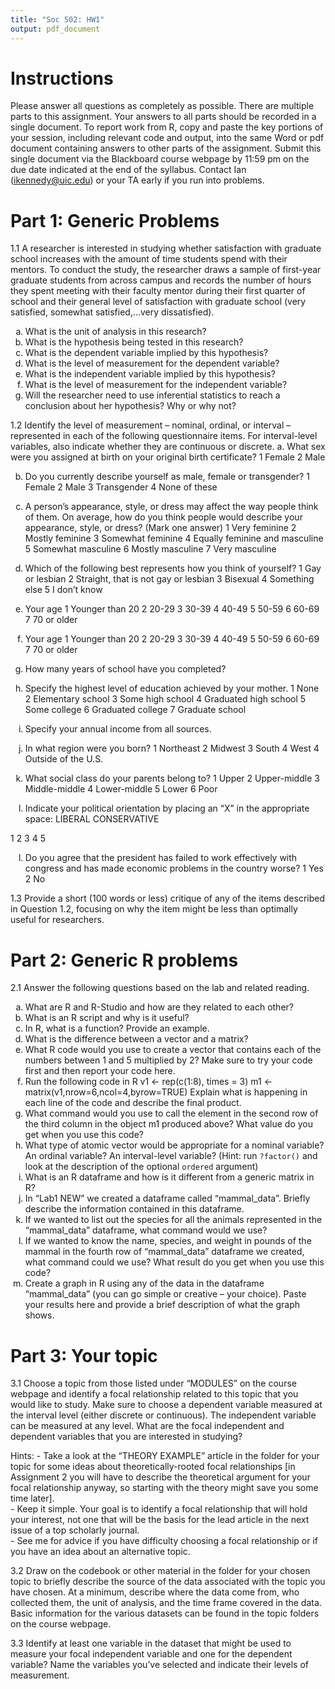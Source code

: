 ```yaml
---
title: "Soc 502: HW1"
output: pdf_document
---
```


# Instructions
Please answer all questions as completely as possible. There are multiple parts to this assignment. Your answers to all parts should be recorded in a single document. To report work from R, copy and paste the key portions of your session, including relevant code and output, into the same Word or pdf document containing answers to other parts of the assignment. Submit this single document via the Blackboard course webpage by 11:59 pm on the due date indicated at the end of the syllabus. Contact Ian ([ikennedy@uic.edu](ikennedy@uic.edu)) or your TA early if you run into problems. 

# Part 1: Generic Problems

1.1 A researcher is interested in studying whether satisfaction with graduate school increases with the amount of time students
spend with their mentors. To conduct the study, the researcher draws a sample of first-year graduate students from across
campus and records the number of hours they spent meeting with their faculty mentor during their first quarter of school
and their general level of satisfaction with graduate school (very satisfied, somewhat satisfied,...very dissatisfied).

a. What is the unit of analysis in this research?
b. What is the hypothesis being tested in this research?
c. What is the dependent variable implied by this hypothesis?
d. What is the level of measurement for the dependent variable?
e. What is the independent variable implied by this hypothesis?
f. What is the level of measurement for the independent variable?
g. Will the researcher need to use inferential statistics to reach a conclusion about her hypothesis? Why or why not?

1.2 Identify the level of measurement – nominal, ordinal, or interval – represented in each of the following questionnaire items.
For interval-level variables, also indicate whether they are continuous or discrete.
a. What sex were you assigned at birth on your original
birth certificate?
1 Female
2 Male

b. Do you currently describe yourself as male, female
or transgender?
1 Female
2 Male
3 Transgender
4 None of these

c. A person’s appearance, style, or dress may affect the
way people think of them. On average, how do you
think people would describe your appearance, style,
or dress? (Mark one answer)
1 Very feminine
2 Mostly feminine
3 Somewhat feminine
4 Equally feminine and masculine
5 Somewhat masculine
6 Mostly masculine
7 Very masculine

d. Which of the following best represents how you
think of yourself?
1 Gay or lesbian
2 Straight, that is not gay or lesbian
3 Bisexual
4 Something else
5 I don’t know

e. Your age
1 Younger than 20
2 20-29
3 30-39
4 40-49
5 50-59
6 60-69
7 70 or older

e. Your age
1 Younger than 20
2 20-29
3 30-39
4 40-49
5 50-59
6 60-69
7 70 or older
f. How many years of school have you completed?

g. Specify the highest level of education achieved by
your mother.
1 None
2 Elementary school
3 Some high school
4 Graduated high school
5 Some college
6 Graduated college
7 Graduate school
h. Specify your annual income from all sources.

i. In what region were you born?
1 Northeast
2 Midwest
3 South
4 West
4 Outside of the U.S.

j. What social class do your parents belong to?
1 Upper 
2 Upper-middle
3 Middle-middle 
4 Lower-middle
5 Lower 
6 Poor

k. Indicate your political orientation by placing an “X” in the appropriate space:
LIBERAL CONSERVATIVE

1 2 3 4 5

l. Do you agree that the president has failed to work effectively with congress and has made economic problems in the
country worse?
1 Yes
2 No

1.3 Provide a short (100 words or less) critique of any of the items described in Question 1.2, focusing on why the item might be
less than optimally useful for researchers.

# Part 2: Generic R problems
2.1 Answer the following questions based on the lab and related reading.  

a. What are R and R-Studio and how are they related to each other?
b. What is an R script and why is it useful?
c. In R, what is a function? Provide an example.
d. What is the difference between a vector and a matrix?
e. What R code would you use to create a vector that contains each of the numbers between 1 and 5 multiplied by 2? Make
sure to try your code first and then report your code here.
f. Run the following code in R
v1 <- rep(c(1:8), times = 3)
m1 <- matrix(v1,nrow=6,ncol=4,byrow=TRUE)
Explain what is happening in each line of the code and describe the final product.
g. What command would you use to call the element in the second row of the third column in the object m1 produced above?
What value do you get when you use this code?
h. What type of atomic vector would be appropriate for a nominal variable? An ordinal variable? An interval-level variable?
(Hint: run `?factor()` and look at the description of the optional `ordered` argument)
i. What is an R dataframe and how is it different from a generic matrix in R?
j. In “Lab1 NEW” we created a dataframe called “mammal_data”. Briefly describe the information contained in this
dataframe.
k. If we wanted to list out the species for all the animals represented in the “mammal_data” dataframe, what command
would we use?
l. If we wanted to know the name, species, and weight in pounds of the mammal in the fourth row of “mammal_data”
dataframe we created, what command could we use? What result do you get when you use this code?
m. Create a graph in R using any of the data in the dataframe “mammal_data” (you can go simple or creative – your choice).
Paste your results here and provide a brief description of what the graph shows.

# Part 3: Your topic  
3.1 Choose a topic from those listed under “MODULES” on the course webpage and identify a focal relationship related to this topic that
you would like to study. Make sure to choose a dependent variable measured at the interval level (either discrete or continuous).
The independent variable can be measured at any level. What are the focal independent and dependent variables that you are
interested in studying?  
  
Hints:
- Take a look at the “THEORY EXAMPLE” article in the folder for your topic for some ideas about theoretically-rooted focal
relationships [in Assignment 2 you will have to describe the theoretical argument for your focal relationship anyway, so
starting with the theory might save you some time later].  
- Keep it simple. Your goal is to identify a focal relationship that will hold your interest, not one that will be the basis for the
lead article in the next issue of a top scholarly journal.  
- See me for advice if you have difficulty choosing a focal relationship or if you have an idea about an alternative topic.  
  
  
3.2 Draw on the codebook or other material in the folder for your chosen topic to briefly describe the source of the data associated
with the topic you have chosen. At a minimum, describe where the data come from, who collected them, the unit of analysis,
and the time frame covered in the data. Basic information for the various datasets can be found in the topic folders on the
course webpage.  
  
3.3 Identify at least one variable in the dataset that might be used to measure your focal independent variable and one for the
dependent variable? Name the variables you’ve selected and indicate their levels of measurement.  